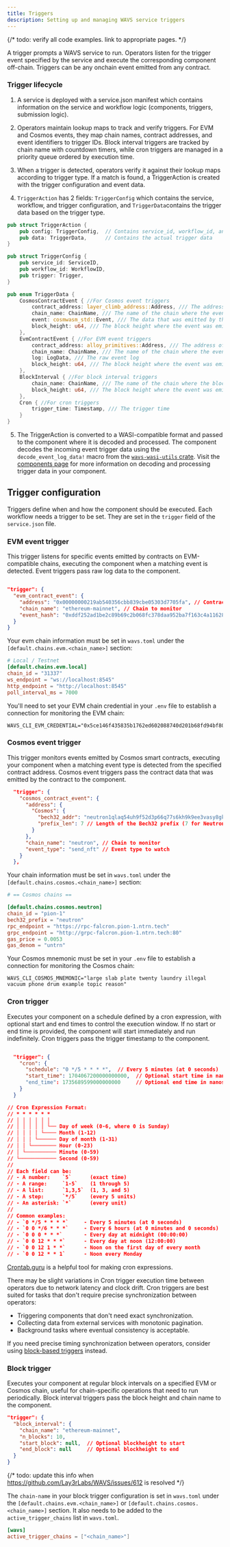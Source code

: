```yaml
---
title: Triggers
description: Setting up and managing WAVS service triggers
---
```

<!--docsignore
docsignore-->


{/* todo: verify all code examples. link to appropriate pages. */}

A trigger prompts a WAVS service to run. Operators listen for the trigger event specified by the service and execute the corresponding component off-chain. Triggers can be any onchain event emitted from any contract.

### Trigger lifecycle

1. A service is deployed with a service.json manifest which contains information on the service and workflow logic (components, triggers, submission logic).

2. Operators maintain lookup maps to track and verify triggers. For EVM and Cosmos events, they map chain names, contract addresses, and event identifiers to trigger IDs. Block interval triggers are tracked by chain name with countdown timers, while cron triggers are managed in a priority queue ordered by execution time.

3. When a trigger is detected, operators verify it against their lookup maps according to trigger type. If a match is found, a TriggerAction is created with the trigger configuration and event data.

4. `TriggerAction` has 2 fields: `TriggerConfig` which contains the service, workflow, and trigger configuration, and `TriggerData`contains the trigger data based on the trigger type.

```rust
pub struct TriggerAction {
    pub config: TriggerConfig,  // Contains service_id, workflow_id, and trigger type
    pub data: TriggerData,      // Contains the actual trigger data
}

pub struct TriggerConfig {
    pub service_id: ServiceID,
    pub workflow_id: WorkflowID,
    pub trigger: Trigger,
}

pub enum TriggerData {
    CosmosContractEvent { //For Cosmos event triggers
        contract_address: layer_climb_address::Address, /// The address of the contract that emitted the event
        chain_name: ChainName, /// The name of the chain where the event was emitted
        event: cosmwasm_std::Event, /// The data that was emitted by the contract
        block_height: u64, /// The block height where the event was emitted
    },
    EvmContractEvent { //For EVM event triggers
        contract_address: alloy_primitives::Address, /// The address of the contract that emitted the event
        chain_name: ChainName, /// The name of the chain where the event was emitted
        log: LogData, /// The raw event log
        block_height: u64, /// The block height where the event was emitted
    },
    BlockInterval { //For block interval triggers
        chain_name: ChainName, /// The name of the chain where the blocks are checked
        block_height: u64, /// The block height where the event was emitted
    },
    Cron { //For cron triggers
        trigger_time: Timestamp, /// The trigger time
    }
}
```

5. The TriggerAction is converted to a WASI-compatible format and passed to the component where it is decoded and processed. The component decodes the incoming event trigger data using the `decode_event_log_data!` macro from the [`wavs-wasi-utils` crate](https://docs.rs/wavs-wasi-utils/latest/wavs_wasi_utils/macro.decode_event_log_data.html). Visit the [components page](./components/component) for more information on decoding and processing trigger data in your component.


## Trigger configuration

Triggers define when and how the component should be executed. Each workflow needs a trigger to be set. They are set in the `trigger` field of the `service.json` file.

### EVM event trigger

This trigger listens for specific events emitted by contracts on EVM-compatible chains, executing the component when a matching event is detected. Event triggers pass raw log data to the component.

```json

"trigger": {
  "evm_contract_event": {
    "address": "0x00000000219ab540356cbb839cbe05303d7705fa", // Contract address to monitor
    "chain_name": "ethereum-mainnet", // Chain to monitor
    "event_hash": "0xddf252ad1be2c89b69c2b068fc378daa952ba7f163c4a11628f55a4df523b3ef" // Event hash (32 bytes)
  }
}

```

Your evm chain information must be set in `wavs.toml` under the `[default.chains.evm.<chain_name>]` section:

```toml wavs.toml
# Local / Testnet
[default.chains.evm.local]
chain_id = "31337"
ws_endpoint = "ws://localhost:8545"
http_endpoint = "http://localhost:8545"
poll_interval_ms = 7000
```

You'll need to set your EVM chain credential in your `.env` file to establish a connection for monitoring the EVM chain:

```env .env
WAVS_CLI_EVM_CREDENTIAL="0x5ce146f435835b1762ed602088740d201b68fd94bf808f97fd04588f1a63c9ab"
```

### Cosmos event trigger

This trigger monitors events emitted by Cosmos smart contracts, executing your component when a matching event type is detected from the specified contract address. Cosmos event triggers pass the contract data that was emitted by the contract to the component.

```json
  "trigger": {
    "cosmos_contract_event": {
      "address": {
        "Cosmos": {
          "bech32_addr": "neutron1qlaq54uh9f52d3p66q77s6kh9k9ee3vasy8gkdkk3yvgezcs6zts0mkcv4", // Contract address to monitor
          "prefix_len": 7 // Length of the Bech32 prefix (7 for Neutron)
        }
      },
      "chain_name": "neutron", // Chain to monitor
      "event_type": "send_nft" // Event type to watch
    }
  },
```

Your chain information must be set in `wavs.toml` under the `[default.chains.cosmos.<chain_name>]` section:

```toml wavs.toml
# == Cosmos chains ==

[default.chains.cosmos.neutron]
chain_id = "pion-1"
bech32_prefix = "neutron"
rpc_endpoint = "https://rpc-falcron.pion-1.ntrn.tech"
grpc_endpoint = "http://grpc-falcron.pion-1.ntrn.tech:80"
gas_price = 0.0053
gas_denom = "untrn"
```

Your Cosmos mnemonic must be set in your `.env` file to establish a connection for monitoring the Cosmos chain:

```env .env
WAVS_CLI_COSMOS_MNEMONIC="large slab plate twenty laundry illegal vacuum phone drum example topic reason"
```

### Cron trigger

Executes your component on a schedule defined by a cron expression, with optional start and end times to control the execution window. If no start or end time is provided, the component will start immediately and run indefinitely. Cron triggers pass the trigger timestamp to the component.

```json

  "trigger": {
    "cron": {
      "schedule": "0 */5 * * * *",  // Every 5 minutes (at 0 seconds)
      "start_time": 1704067200000000000,  // Optional start time in nanoseconds since Unix epoch (2024-01-01T00:00:00Z) (default: null)
      "end_time": 1735689599000000000     // Optional end time in nanoseconds since Unix epoch (default: null)
    }
  }

// Cron Expression Format:
// * * * * * *
// │ │ │ │ │ │
// │ │ │ │ │ └── Day of week (0-6, where 0 is Sunday)
// │ │ │ │ └──── Month (1-12)
// │ │ │ └────── Day of month (1-31)
// │ │ └──────── Hour (0-23)
// │ └────────── Minute (0-59)
// └──────────── Second (0-59)
//
// Each field can be:
// - A number:    `5`      (exact time)
// - A range:     `1-5`    (1 through 5)
// - A list:      `1,3,5`  (1, 3, and 5)
// - A step:      `*/5`    (every 5 units)
// - An asterisk: `*`      (every unit)
//
// Common examples:
// - `0 */5 * * * *`     - Every 5 minutes (at 0 seconds)
// - `0 0 */6 * * *`     - Every 6 hours (at 0 minutes and 0 seconds)
// - `0 0 0 * * *`       - Every day at midnight (00:00:00)
// - `0 0 12 * * *`      - Every day at noon (12:00:00)
// - `0 0 12 1 * *`      - Noon on the first day of every month
// - `0 0 12 * * 1`      - Noon every Monday
```

[Crontab.guru](https://crontab.guru/) is a helpful tool for making cron expressions.

<Callout title="Cron trigger latency" type="info">

There may be slight variations in Cron trigger execution time between operators due to network latency and clock drift. Cron triggers are best suited for tasks that don't require precise synchronization between operators:
- Triggering components that don't need exact synchronization.
- Collecting data from external services with monotonic pagination.
- Background tasks where eventual consistency is acceptable.

If you need precise timing synchronization between operators, consider using [block-based triggers](#block-trigger) instead.

</Callout>

### Block trigger

Executes your component at regular block intervals on a specified EVM or Cosmos chain, useful for chain-specific operations that need to run periodically. Block interval triggers pass the block height and chain name to the component.

```json
"trigger": {
  "block_interval": {
    "chain_name": "ethereum-mainnet",
    "n_blocks": 10,
    "start_block": null,  // Optional blockheight to start
    "end_block": null     // Optional blockheight to end
  }
}
```

{/* todo: update this info when https://github.com/Lay3rLabs/WAVS/issues/612 is resolved */}

The `chain-name` in your block trigger configuration is set in `wavs.toml` under the `[default.chains.evm.<chain_name>]` or `[default.chains.cosmos.<chain_name>]` section. It also needs to be added to the `active_trigger_chains` list in `wavs.toml`.

```toml
[wavs]
active_trigger_chains = ["<chain_name>"]
```

